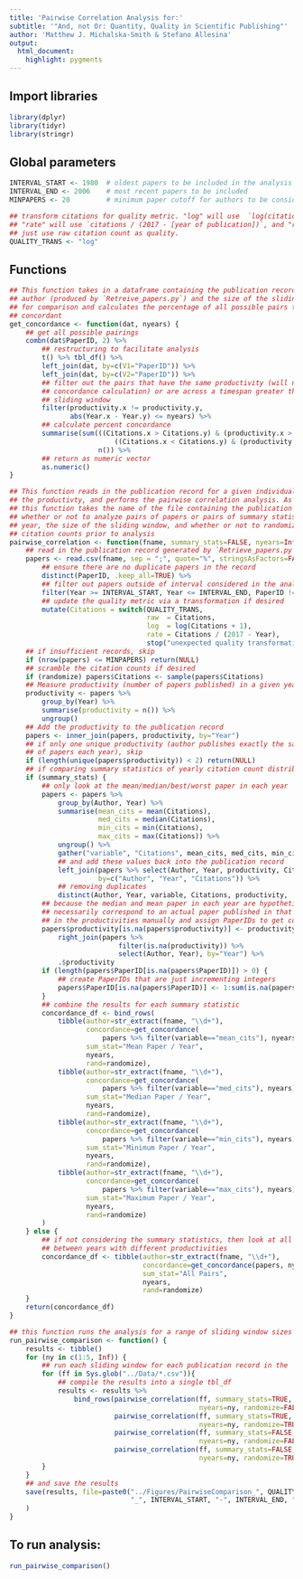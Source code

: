```yaml
---
title: 'Pairwise Correlation Analysis for:'
subtitle: '"And, not Or: Quantity, Quality in Scientific Publishing"'
author: 'Matthew J. Michalska-Smith & Stefano Allesina'
output: 
  html_document: 
    highlight: pygments
---
```


## Import libraries
```r
library(dplyr)
library(tidyr)
library(stringr)
```

## Global parameters
```r
INTERVAL_START <- 1980  # oldest papers to be included in the analysis
INTERVAL_END <- 2006    # most recent papers to be included
MINPAPERS <- 20         # minimum paper cutoff for authors to be considered

## transform citations for quality metric. "log" will use  `log(citations + 1)`,
## "rate" will use `citations / (2017 - [year of publication])`, and "raw" will
## just use raw citation count as quality.
QUALITY_TRANS <- "log"
```

## Functions
```r
## This function takes in a dataframe containing the publication record for an
## author (produced by `Retreive_papers.py`) and the size of the sliding window
## for comparison and calculates the percentage of all possible pairs that are
## concordant
get_concordance <- function(dat, nyears) {
    ## get all possible pairings
    combn(dat$PaperID, 2) %>%
        ## restructuring to facilitate analysis
        t() %>% tbl_df() %>%
        left_join(dat, by=c(V1="PaperID")) %>%
        left_join(dat, by=c(V2="PaperID")) %>%
        ## filter out the pairs that have the same productivity (will not affect
        ## concordance calculation) or are across a timespan greater than the
        ## sliding window
        filter(productivity.x != productivity.y,
               abs(Year.x - Year.y) <= nyears) %>%
        ## calculate percent concordance
        summarise(sum(((Citations.x > Citations.y) & (productivity.x > productivity.y)) |
                          ((Citations.x < Citations.y) & (productivity.x < productivity.y))) /
                      n()) %>%
        ## return as numeric vector
        as.numeric()
}
```

```r
## This function reads in the publication record for a given individual, measures
## the productivty, and performs the pairwise correlation analysis. As input,
## this function takes the name of the file containing the publication record,
## whether or not to analyze pairs of papers or pairs of summary statistics by
## year, the size of the sliding window, and whether or not to randomize the
## citation counts prior to analysis
pairwise_correlation <- function(fname, summary_stats=FALSE, nyears=Inf, randomize=FALSE){
    ## read in the publication record generated by `Retrieve_papers.py`
    papers <- read.csv(fname, sep = ";", quote="%", stringsAsFactors=FALSE) %>%
        ## ensure there are no duplicate papers in the record
        distinct(PaperID, .keep_all=TRUE) %>%
        ## filter out papers outside of interval considered in the analysis
        filter(Year >= INTERVAL_START, Year <= INTERVAL_END, PaperID != "")%>%
        ## update the quality metric via a transformation if desired
        mutate(Citations = switch(QUALITY_TRANS,
                                  raw  = Citations,
                                  log  = log(Citations + 1),
                                  rate = Citations / (2017 - Year),
                                  stop("unexpected quality transformation!")))
    ## if insufficient records, skip
    if (nrow(papers) <= MINPAPERS) return(NULL)
    ## scramble the citation counts if desired
    if (randomize) papers$Citations <- sample(papers$Citations)
    ## Measure productivity (number of papers published) in a given year
    productivity <- papers %>%
        group_by(Year) %>%
        summarise(productivity = n()) %>%
        ungroup()
    ## Add the productivity to the publication record
    papers <- inner_join(papers, productivity, by="Year")
    ## if only one unique productivity (author publishes exactly the same number
    ## of papers each year), skip
    if (length(unique(papers$productivity)) < 2) return(NULL)
    ## if comparing summary statistics of yearly citation count distributions
    if (summary_stats) {
        ## only look at the mean/median/best/worst paper in each year
        papers <- papers %>%
            group_by(Author, Year) %>%
            summarise(mean_cits = mean(Citations),
                      med_cits = median(Citations),
                      min_cits = min(Citations),
                      max_cits = max(Citations)) %>%
            ungroup() %>%
            gather("variable", "Citations", mean_cits, med_cits, min_cits, max_cits) %>%
            ## and add these values back into the publication record
            left_join(papers %>% select(Author, Year, productivity, Citations, PaperID),
                      by=c("Author", "Year", "Citations")) %>%
            ## removing duplicates
            distinct(Author, Year, variable, Citations, productivity, .keep_all=TRUE)
        ## because the median and mean paper in each year are hypotheticals (they do not
        ## necessarily correspond to an actual paper published in that year), we have to add
        ## in the productivities manually and assign PaperIDs to get concordance
        papers$productivity[is.na(papers$productivity)] <- productivity %>%
            right_join(papers %>%
                           filter(is.na(productivity)) %>%
                           select(Author, Year), by="Year") %>%
            .$productivity
        if (length(papers$PaperID[is.na(papers$PaperID)]) > 0) {
            ## create PaperIDs that are just incrementing integers
            papers$PaperID[is.na(papers$PaperID)] <- 1:sum(is.na(papers$PaperID))
        }
        ## combine the results for each summary statistic
        concordance_df <- bind_rows(
            tibble(author=str_extract(fname, "\\d+"),
                   concordance=get_concordance(
                       papers %>% filter(variable=="mean_cits"), nyears),
                   sum_stat="Mean Paper / Year",
                   nyears,
                   rand=randomize),
            tibble(author=str_extract(fname, "\\d+"),
                   concordance=get_concordance(
                       papers %>% filter(variable=="med_cits"), nyears),
                   sum_stat="Median Paper / Year",
                   nyears,
                   rand=randomize),
            tibble(author=str_extract(fname, "\\d+"),
                   concordance=get_concordance(
                       papers %>% filter(variable=="min_cits"), nyears),
                   sum_stat="Minimum Paper / Year",
                   nyears,
                   rand=randomize),
            tibble(author=str_extract(fname, "\\d+"),
                   concordance=get_concordance(
                       papers %>% filter(variable=="max_cits"), nyears),
                   sum_stat="Maximum Paper / Year",
                   nyears,
                   rand=randomize)
        )
    } else {
        ## if not considering the summary statistics, then look at all pairs of papers
        ## between years with different productivities
        concordance_df <- tibble(author=str_extract(fname, "\\d+"),
                                 concordance=get_concordance(papers, nyears),
                                 sum_stat="All Pairs",
                                 nyears,
                                 rand=randomize)
    }
    return(concordance_df)
}
```


```r
## this function runs the analysis for a range of sliding window sizes
run_pairwise_comparison <- function() {
    results <- tibble()
    for (ny in c(1:5, Inf)) {
        ## run each sliding window for each publication record in the `../data` folder
        for (ff in Sys.glob("../Data/*.csv")){
            ## compile the results into a single tbl_df
            results <- results %>%
                bind_rows(pairwise_correlation(ff, summary_stats=TRUE,
                                               nyears=ny, randomize=FALSE),
                          pairwise_correlation(ff, summary_stats=TRUE,
                                               nyears=ny, randomize=TRUE),
                          pairwise_correlation(ff, summary_stats=FALSE,
                                               nyears=ny, randomize=FALSE),
                          pairwise_correlation(ff, summary_stats=FALSE,
                                               nyears=ny, randomize=TRUE))
        }
    }
    ## and save the results
    save(results, file=paste0("../Figures/PairwiseComparison_", QUALITY_TRANS,
                              "_", INTERVAL_START, "-", INTERVAL_END, ".RData")
    )
}
```

## To run analysis:
```r
run_pairwise_comparison()
```
